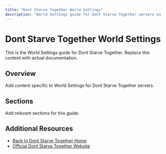 ```yaml
---
title: "Dont Starve Together World Settings"
description: "World Settings guide for Dont Starve Together servers on XGamingServer"
---
```


# Dont Starve Together World Settings

This is the World Settings guide for Dont Starve Together. Replace this content with actual documentation.

## Overview

Add content specific to World Settings for Dont Starve Together servers.

## Sections

Add relevant sections for this guide.

## Additional Resources

- [Back to Dont Starve Together Home](./index)
- [Official Dont Starve Together Website](https://example.com)
